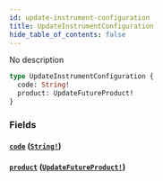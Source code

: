 ```yaml
---
id: update-instrument-configuration
title: UpdateInstrumentConfiguration
hide_table_of_contents: false
---
```



No description

```graphql
type UpdateInstrumentConfiguration {
  code: String!
  product: UpdateFutureProduct!
}
```


### Fields

#### [`code`](#) ([`String!`](/mainnet/api/graphql/scalars/string))




#### [`product`](#) ([`UpdateFutureProduct!`](/mainnet/api/graphql/objects/update-future-product))







